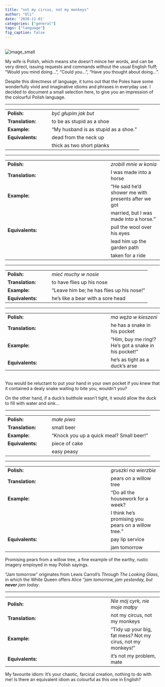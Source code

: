 ```yaml
---
title: "not my circus, not my monkeys"
author: "Oli"
date: '2020-11-01'
categories: ["general"]
tags: ["language"]
fig_caption: false
---
```

<br>
![image_small](../../../../images/circus_monkey.jpg)

My wife is Polish, which means she doesn't mince her words, and can be very direct, issuing requests and commands without the usual English fluff; "Would you mind doing...", "Could you...", "Have you thought about doing...". 

Despite this directness of language, it turns out that the Poles have some wonderfully vivid and imaginative idioms and phrases in everyday use. I decided to document a small selection here, to give you an impression of the colourful Polish language.
<br><hr>

||||
|--|--|--|
|**Polish:**      |&emsp;|*być głupim jak but*|  
|**Translation:** |&emsp;|to be as stupid as a shoe|
|**Example:**     |&emsp;|"My husband is as stupid as a shoe."|
|**Equivalents:** |&emsp;| dead from the neck up|
|                 |&emsp;| thick as two short planks|

<hr>

||||
|--|--|--|
|**Polish:**      |&emsp;|*zrobili mnie w konia*|  
|**Translation:** |&emsp;|I was made into a horse|
|**Example:**     |&emsp;|"He said he'd shower me with presents after we got | 
|                 |&emsp;|married, but I was made into a horse."|
|**Equivalents:** |&emsp;| pull the wool over his eyes|
|                 |&emsp;| lead him up the garden path|
|                 |&emsp;| taken for a ride|
<hr>

||||
|--|--|--|
|**Polish:**      |&emsp;|*mieć muchy w nosie*|  
|**Translation:** |&emsp;|to have flies up his nose|
|**Example:**     |&emsp;|"Leave him be; he has flies up his nose!"|
|**Equivalents:** |&emsp;| he's like a bear with a sore head|

<hr>

||||
|--|--|--|
|**Polish:**      |&emsp;|*ma węża w kieszeni*|  
|**Translation:** |&emsp;|he has a snake in his pocket|
|**Example:**     |&emsp;|"Him, buy me ring!? He's got a snake in his pocket!"|
|**Equivalents:** |&emsp;|he's as tight as a duck's arse|
<br>
You would be reluctant to put your hand in your own pocket if you knew that it contained a dealy snake waiting to bite you, wouldn't you?

On the other hand, if a duck's butthole wasn't tight, it would allow the duck to fill with water and sink...
<hr>

||||
|--|--|--|
|**Polish:**      |&emsp;|*małe piwo*|  
|**Translation:** |&emsp;|small beer|
|**Example:**     |&emsp;|"Knock you up a quick meal? Small beer!"|
|**Equivalents:** |&emsp;|piece of cake|
|                 |&emsp;|easy peasy|

<hr>

||||
|--|--|--|
|**Polish:**      |&emsp;|*gruszki na wierzbie*|  
|**Translation:** |&emsp;|pears on a willow tree|
|**Example:**     |&emsp;|"Do all the housework for a week?|
|                 |&emsp;|I think he's promising you pears on a willow tree."|
|**Equivalents:** |&emsp;|pay lip service|
|                 |&emsp;|jam tomorrow|

Promising pears from a willow tree, a fine example of the earthy, rustic imagery employed in may Polish sayings.

"Jam tomorrow" originates from Lewis Carroll's *Through The Looking Glass*, in which the White Queen offers Alice *"jam tomorrow, jam yesterday, but **never** jam today*.

<hr>

||||
|--|--|--|
|**Polish:**      |&emsp;|*Nie mój cyrk, nie moje małpy*|  
|**Translation:** |&emsp;|not my circus, not my monkeys|
|**Example:**     |&emsp;|"Tidy up your big, fat mess? Not my cirus, not my monkeys!"|
|**Equivalents:** |&emsp;|it's not my problem, mate|

My favourite idiom: It's your chaotic, farcical creation, nothing to do with me! Is there an equivalent idiom as colourful as this one in English?
